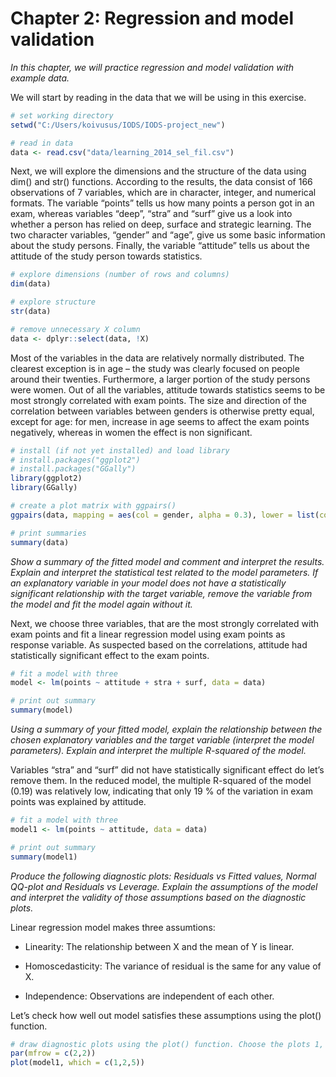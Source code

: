 # Chapter 2: Regression and model validation

*In this chapter, we will practice regression and model validation with example data.*

We will start by reading in the data that we will be using in this exercise.

```r
# set working directory 
setwd("C:/Users/koivusus/IODS/IODS-project_new")

# read in data 
data <- read.csv("data/learning_2014_sel_fil.csv") 
```

Next, we will explore the dimensions and the structure of the data using dim() and str() functions. According to the results, the data consist of 166 observations of 7 variables, which are in character, integer, and numerical formats. The variable "points" tells us how many points a person got in an exam, whereas variables "deep", "stra" and "surf" give us a look into whether a person has relied on deep, surface and strategic learning. The two character variables, "gender" and "age", give us some basic information about the study persons. Finally, the variable "attitude" tells us about the attitude of the study person towards statistics.

```r
# explore dimensions (number of rows and columns)
dim(data)

# explore structure 
str(data)

# remove unnecessary X column 
data <- dplyr::select(data, !X)
```

Most of the variables in the data are relatively normally distributed. The clearest exception is in age -- the study was clearly focused on people around their twenties. Furthermore, a larger portion of the study persons were women. Out of all the variables, attitude towards statistics seems to be most strongly correlated with exam points. The size and direction of the correlation between variables between genders is otherwise pretty equal, except for age: for men, increase in age seems to affect the exam points negatively, whereas in women the effect is non significant.

```r

# install (if not yet installed) and load library 
# install.packages("ggplot2")
# install.packages("GGally")
library(ggplot2)
library(GGally)

# create a plot matrix with ggpairs()
ggpairs(data, mapping = aes(col = gender, alpha = 0.3), lower = list(combo = wrap("facethist", bins = 20)))

# print summaries 
summary(data)


```

*Show a summary of the fitted model and comment and interpret the results. Explain and interpret the statistical test related to the model parameters. If an explanatory variable in your model does not have a statistically significant relationship with the target variable, remove the variable from the model and fit the model again without it.*

Next, we choose three variables, that are the most strongly correlated with exam points and fit a linear regression model using exam points as response variable. As suspected based on the correlations, attitude had statistically significant effect to the exam points.

```r
# fit a model with three 
model <- lm(points ~ attitude + stra + surf, data = data)

# print out summary
summary(model)

```

*Using a summary of your fitted model, explain the relationship between the chosen explanatory variables and the target variable (interpret the model parameters). Explain and interpret the multiple R-squared of the model.*

Variables "stra" and "surf" did not have statistically significant effect do let's remove them. In the reduced model, the multiple R-squared of the model (0.19) was relatively low, indicating that only 19 % of the variation in exam points was explained by attitude.

```r
# fit a model with three 
model1 <- lm(points ~ attitude, data = data)

# print out summary
summary(model1)
```

*Produce the following diagnostic plots: Residuals vs Fitted values, Normal QQ-plot and Residuals vs Leverage. Explain the assumptions of the model and interpret the validity of those assumptions based on the diagnostic plots.*

Linear regression model makes three assumtions:

-   Linearity: The relationship between X and the mean of Y is linear.

```{=html}
<!-- -->
```
-   Homoscedasticity: The variance of residual is the same for any value of X.

-   Independence: Observations are independent of each other.

Let's check how well out model satisfies these assumptions using the plot() function.

```r

# draw diagnostic plots using the plot() function. Choose the plots 1, 2 and 5
par(mfrow = c(2,2))
plot(model1, which = c(1,2,5))

```
